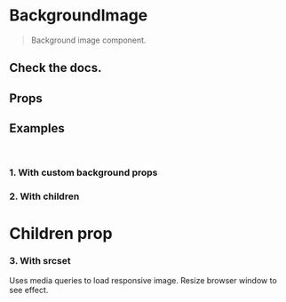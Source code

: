 
<Meta title="Background image" component={BackgroundImage} />

# BackgroundImage

<blockquote>Background image component.</blockquote>

<Preview>
  <Story name="Usage">
    <div>
      <h2>Check the docs.</h2>
      <BackgroundImage
        src="https://via.placeholder.com/1024x600.jpg?text=react-image"
        height={250}
        maxWidth={500}
      />
    </div>
  </Story>
</Preview>

## Props

<Props of={BackgroundImage} />

## Examples

<br />

### 1. With custom background props

<Preview>
  <BackgroundImage
    src="https://via.placeholder.com/100x100.jpg?text=100x100"
    background={{
      size: 'auto',
      repeat: 'repeat',
    }}
    height={300}
  />
</Preview>

### 2. With children

<Preview>
  <BackgroundImage
    src="https://via.placeholder.com/800x600.jpg?text=800x600"
    height={300}
  >
    <h1>Children prop</h1>
  </BackgroundImage>
</Preview>

### 3. With srcset

Uses media queries to load responsive image. Resize browser window to see
effect.

<Preview>
  <BackgroundImage
    src="https://via.placeholder.com/1600x600.jpg?text=1600x600"
    height={450}
    srcset={[
      {
        src: 'https://via.placeholder.com/1024x400.jpg?text=1024x400',
        maxWidth: '1024px',
      },
      {
        src: 'https://via.placeholder.com/768x300.jpg?text=768x300',
        maxWidth: '768px',
      },
      {
        src: 'https://via.placeholder.com/480x200.jpg?text=480x200',
        maxWidth: '480px',
      },
    ]}
  />
</Preview>
